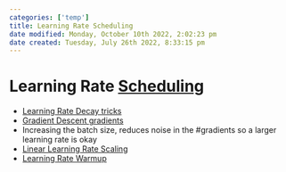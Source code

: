 ```yaml
---
categories: ['temp']
title: Learning Rate Scheduling
date modified: Monday, October 10th 2022, 2:02:23 pm
date created: Tuesday, July 26th 2022, 8:33:15 pm
---
```


# Learning Rate [Scheduling](Scheduling.qmd)
- [Learning Rate Decay tricks](Learning%20Rate%20Decay%20tricks.qmd)
- [Gradient Descent gradients](Gradient%20Descent%20gradients.qmd)
- Increasing the batch size, reduces noise in the #gradients so a larger learning rate is okay
- [Linear Learning Rate Scaling](Linear%20Learning%20Rate%20Scaling.qmd)
- [Learning Rate Warmup](Learning%20Rate%20Warmup.qmd)



